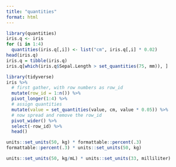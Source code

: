 ```yaml
---
title: "quantities"
format: html
---
```


```r
library(quantities)
iris.q <- iris
for (i in 1:4)
  quantities(iris.q[,i]) <- list("cm", iris.q[,i] * 0.02)
head(iris.q)
iris.q = tibble(iris.q)
iris.q[which(iris.q$Sepal.Length > set_quantities(75, mm)), ]
```

```r
library(tidyverse)
iris %>%
  # first gather, with row numbers as row_id
  mutate(row_id = 1:n()) %>%
  pivot_longer(1:4) %>%
  # assign quantities
  mutate(value = set_quantities(value, cm, value * 0.05)) %>%
  # now spread and remove the row_id
  pivot_wider() %>%
  select(-row_id) %>%
  head()
```

```r
units::set_units(50, kg) * formattable::percent(.3)
formattable::percent(.3) * units::set_units(50, kg) 

units::set_units(50, kg/mL) * units::set_units(33, milliliter)
```

